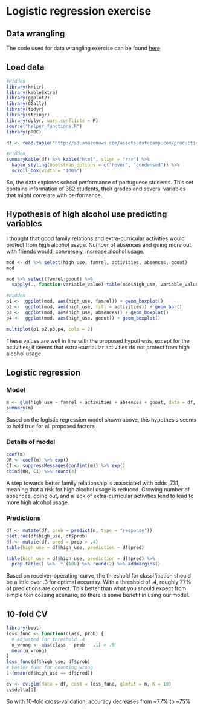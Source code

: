 # Logistic regression exercise

## Data wrangling
The code used for data wrangling exercise can be found [here](https://github.com/Juhous/IODS-project/blob/master/create_alc.R)

## Load data
```r
#Hidden
library(knitr)
library(kableExtra)
library(ggplot2)
library(GGally)
library(tidyr)
library(stringr)
library(dplyr, warn.conflicts = F)
source("helper_functions.R")
library(pROC)
```
```R
df <- read.table("http://s3.amazonaws.com/assets.datacamp.com/production/course_2218/datasets/alc.txt", sep=",", head = T) %>% tbl_df()
```
```r
#Hidden
summaryKable(df) %>% kable("html", align = "rrr") %>%
  kable_styling(bootstrap_options = c("hover", "condensed")) %>% 
  scroll_box(width = "100%")
```
So, the data explores school performance of portuguese students. This set contains information of 382 students, their grades and several variables that might correlate with performance.

## Hypothesis of high alcohol use predicting variables
I thought that good family relations and extra-curricular activities would protect from high alcohol usage. Number of absences and going more out with friends would, conversely, increase alcohol usage. 

```r
mod <- df %>% select(high_use, famrel, activities, absences, goout) 
mod

mod %>% select(famrel:goout) %>% 
  sapply(., function(variable_value) table(mod$high_use, variable_value))
```

```r
#Hidden
p1 <-  ggplot(mod, aes(high_use, famrel)) + geom_boxplot() 
p2 <-  ggplot(mod, aes(high_use, fill = activities)) + geom_bar()
p3 <-  ggplot(mod, aes(high_use, absences)) + geom_boxplot() 
p4 <-  ggplot(mod, aes(high_use, goout)) + geom_boxplot() 

multiplot(p1,p2,p3,p4, cols = 2)
```

These values are well in line with the proposed hypothesis, except for the activities; it seems that extra-curricular activities do not protect from high alcohol usage. 

## Logistic regression 
### Model
```r
m <- glm(high_use ~ famrel + activities + absences + goout, data = df, family = binomial)
summary(m) 
```
Based on the logistic regression model shown above, this hypothesis seems to hold true for all proposed factors

### Details of model
```r
coef(m)
OR <- coef(m) %>% exp()
CI <- suppressMessages(confint(m)) %>% exp() 
cbind(OR, CI) %>% round(3)
```
A step towards better family relationship is associated with odds .731, meaning that a risk for high alcohol usage is reduced. Growing number of absences, going out, and a lack of extra-curricular activities tend to lead to more high alcohol usage. 

### Predictions
```r
df <- mutate(df, prob = predict(m, type = "response"))
plot.roc(df$high_use, df$prob)
df <- mutate(df, pred = prob > .4)
table(high_use = df$high_use, prediction = df$pred)

table(high_use = df$high_use, prediction = df$pred) %>%
  prop.table() %>% `*`(100) %>% round(2) %>% addmargins()
```
Based on receiver-operating-curve, the threshold for classification should be a little over .3 for optimal accurasy. With a threshold of .4, roughly 77% of predictions are correct. This better than what you should expect from simple toin cossing scenario, so there is some benefit in using our model. 

## 10-fold CV
```r
library(boot)
loss_func <- function(class, prob) {
  # Adjusted for threshold .4
  n_wrong <- abs(class - prob - .1) > .5
  mean(n_wrong)
}
loss_func(df$high_use, df$prob)
# Easier func for counting wrong
1-(mean(df$high_use == df$pred))

cv <- cv.glm(data = df, cost = loss_func, glmfit = m, K = 10)
cv$delta[1]
```
So with 10-fold cross-validation, accuracy decreases from ~77% to ~75%
  